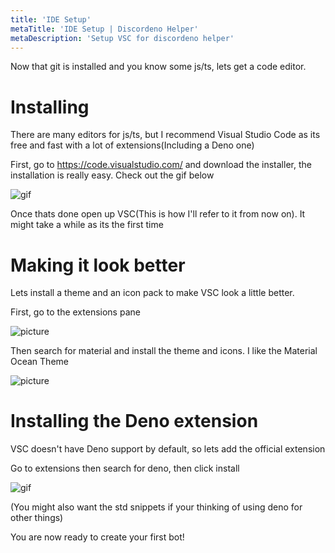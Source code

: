 ```yaml
---
title: 'IDE Setup'
metaTitle: 'IDE Setup | Discordeno Helper'
metaDescription: 'Setup VSC for discordeno helper'
---
```


Now that git is installed and you know some js/ts, lets get a code editor.

# Installing

There are many editors for js/ts, but I recommend Visual Studio Code as its free and fast with a lot of extensions(Including a Deno one)

First, go to https://code.visualstudio.com/ and download the installer, the installation is really easy. Check out the gif below

![gif](https://i.imgur.com/xvDJ2iI.gif)

Once thats done open up VSC(This is how I'll refer to it from now on). It might take a while as its the first time

# Making it look better

Lets install a theme and an icon pack to make VSC look a little better.

First, go to the extensions pane

![picture](https://i.imgur.com/Hw0pY2z.png)

Then search for material and install the theme and icons. I like the Material Ocean Theme

![picture](https://i.imgur.com/DrnvBJS.png)

# Installing the Deno extension

VSC doesn't have Deno support by default, so lets add the official extension

Go to extensions then search for deno, then click install

![gif](https://i.imgur.com/G0CwSiS.gif)

(You might also want the std snippets if your thinking of using deno for other things)

You are now ready to create your first bot!
